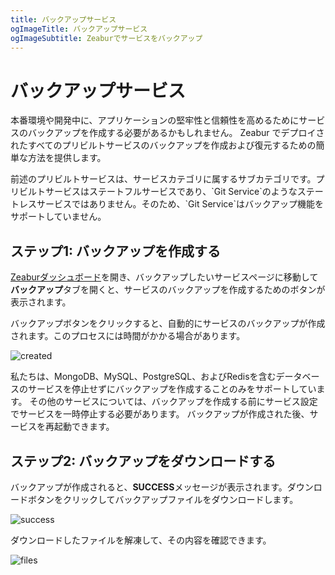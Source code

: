 ```yaml
---
title: バックアップサービス
ogImageTitle: バックアップサービス
ogImageSubtitle: Zeaburでサービスをバックアップ
---
```


# バックアップサービス
本番環境や開発中に、アプリケーションの堅牢性と信頼性を高めるためにサービスのバックアップを作成する必要があるかもしれません。
Zeabur でデプロイされたすべてのプリビルトサービスのバックアップを作成および復元するための簡単な方法を提供します。

<Callout>
    前述のプリビルトサービスは、サービスカテゴリに属するサブカテゴリです。プリビルトサービスはステートフルサービスであり、`Git Service`のようなステートレスサービスではありません。そのため、`Git Service`はバックアップ機能をサポートしていません。
</Callout>

## ステップ1: バックアップを作成する

[Zeaburダッシュボード](https://dash.zeabur.com)を開き、バックアップしたいサービスページに移動して**バックアップ**タブを開くと、サービスのバックアップを作成するためのボタンが表示されます。

バックアップボタンをクリックすると、自動的にサービスのバックアップが作成されます。このプロセスには時間がかかる場合があります。

![created](/deploy/backup/backup-created.png)

<Callout>
    私たちは、MongoDB、MySQL、PostgreSQL、およびRedisを含むデータベースのサービスを停止せずにバックアップを作成することのみをサポートしています。
    その他のサービスについては、バックアップを作成する前にサービス設定でサービスを一時停止する必要があります。
    バックアップが作成された後、サービスを再起動できます。
</Callout>

## ステップ2: バックアップをダウンロードする

バックアップが作成されると、**SUCCESS**メッセージが表示されます。ダウンロードボタンをクリックしてバックアップファイルをダウンロードします。

![success](/deploy/backup/backup-success.png)

ダウンロードしたファイルを解凍して、その内容を確認できます。

![files](/deploy/backup/backup-files.png)
